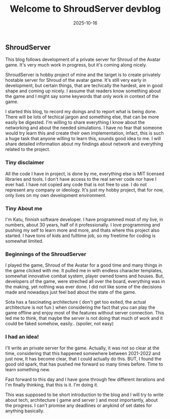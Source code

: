 ﻿---
title: Welcome to ShroudServer devblog
description: An introduction to my project.
date: 2025-10-16
authors: katumies
    
tags:
    - me
    - csharp
    - networking
    - enet
slug: /welcome
---

## ShroudServer

This blog follows development of a private server for Shroud of the Avatar game. It's very much work in progress, but it's coming along nicely.

<!-- truncate -->
ShroudServer is hobby project of mine and the target is to create privately hostable server for Shroud of the avatar game. It's still very early in development, but certain things, that are techically the hardest, are in good shape and coming up nicely. I assume that readers know something about the game and I might say some keywords that only work in context of the game.

I started this blog, to record my doings and to report what is being done. There will be lots of techical jargon and something else, that can be more easily be digested. I'm willing to share everything I know about the networking and about the needed simulations. I have no fear that someone would try learn this and create their own implementation, infact, this is such a huge task that anyone willing to learn this, sounds good idea to me. I will share detailed information about my findings about network and everything related to the project.

### Tiny disclaimer
All the code I have in project, is done by me, everything else is MIT licensed libraries and tools. I don't have access to the real server code nor have I ever had. I have not copied any code that is not free to use. I do not represent any company or ideology. It's just my hobby project, that for now, only lives on my own development environment.

### Tiny About me
I'm Katu, finnish software developer. I have programmed most of my live, in numbers, about 30 years, half of it professionally. I love programming and pushing my self to learn more and more, and thats where this project also started. I have tons of kids and fulltime job, so my freetime for coding is somewhat limited.

### Beginnings of the ShroudServer

I played the game, Shroud of the Avatar for a good time and many things in the game clicked with me. It pulled me in with endless character templates, somewhat innovative combat system, player owned towns and houses. But, developers of the game, were streched all over the board, everything was in the making, yet nothing was ever done. I did not like some of the decisions made and nowadays just feel bad about the state of the game.

Sota has a fascinating architecture ( don't get too exited, the actual architecture is not fun ) when considering the fact that you can play the game offline and enjoy most of the features without server connection. This led me to think, that maybe the server is not doing that much of work and it could be faked somehow, easily.. (spoiler, not easy)

### I had an idea!

I'll write an private server for the game. Actually, it was not so clear at the time, considering that this happened somewhere between 2021-2022 and just now, It has become clear, that I could actually do this.
BUT, I found the good old spark, that has pushed me forward so many times before. Time to learn something new.

Fast forward to this day and I have gone through few different iterations and I'm finally thinking, that this is it. I'm doing it.



This was supposed to be short introduction to the blog and I will try to write about tech, architecture ( game and server ) and most importantly, about the progress. I can't promise any deadlines or anykind of set dates for anything basically. 

 